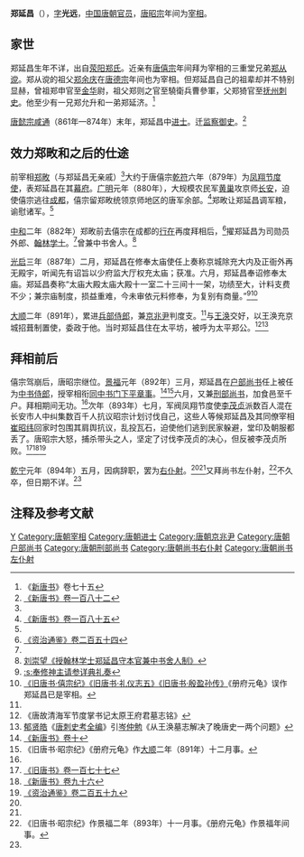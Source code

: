 '''郑延昌'''（{{bd|9世纪||894年|catIdx=Z}}），[[表字|字]]'''光远'''，[[中国|中国]][[唐朝|唐朝]][[官员|官员]]，[[唐昭宗|唐昭宗]]年间为[[宰相|宰相]]。

== 家世 ==
郑延昌生年不详，出自[[荥阳郑氏|荥阳郑氏]]。近亲有[[唐僖宗|唐僖宗]]年间拜为宰相的三重堂兄弟[[郑从谠|郑从谠]]。郑从谠的祖父[[郑余庆|郑余庆]]在[[唐德宗|唐德宗]]年间也为宰相。但郑延昌自己的祖辈却并不特别显赫，曾祖郑申官至[[金华|金华]]尉，祖父郑则之官至驍衛兵曹參軍，父郑猗官至[[抚州|抚州]][[刺史|刺史]]。他至少有一兄郑允升和一弟郑延济。<ref name=NBT75>《[[新唐书|新唐书]]》卷七十五</ref>

[[唐懿宗|唐懿宗]][[咸通|咸通]]（861年—874年）末年，郑延昌中[[进士|进士]]。迁[[监察御史|监察御史]]。<ref name=NBT182>[[:s:新唐書/卷182|《新唐书》卷一百八十二]]</ref>

== 效力郑畋和之后的仕途 ==
前宰相[[郑畋|郑畋]]（与郑延昌无亲戚）<ref name=NBT75/>大约于唐僖宗[[乾符|乾符]]六年（879年）为[[凤翔节度使|凤翔节度使]]，表郑延昌在其[[幕府|幕府]]。[[广明_(唐朝)|广明]]元年（880年），大规模农民军[[黄巢|黄巢]]攻京师[[长安|长安]]，迫使僖宗逃往[[成都|成都]]，僖宗留郑畋统领京师地区的唐军余部。<ref name=NBT185>[[:s:新唐書/卷185|《新唐书》卷一百八十五]]</ref>郑畋让郑延昌调军粮，谕慰诸军。<ref name=NBT182/>

[[中和_(唐朝)|中和]]二年（882年）郑畋前去僖宗在成都的[[行在|行在]]再度拜相后，<ref>[[:s:資治通鑑/卷254|《资治通鉴》卷二百五十四]]</ref>擢郑延昌为司勋员外郎、[[翰林学士|翰林学士]]。<ref name=NBT182/>曾兼中书舍人。<ref>[[:s:授翰林学士郑延昌守本官兼中书舍人制|刘崇望《授翰林学士郑延昌守本官兼中书舍人制》]]</ref>

[[光启|光启]]三年（887年）二月，郑延昌在修奉太庙使任上奏称京城除充大内及正衙外再无殿宇，听闻先有诏旨以少府监大厅权充太庙；获准。六月，郑延昌奉诏修奉太庙。郑延昌奏称“太庙大殿太庙大殿十一室二十三间十一架，功绩至大，计料支费不少；兼宗庙制度，损益重难，今未审依元料修奉，为复别有商量。”<ref>[[:s:奉修神主请参详典礼奏|:s:奉修神主请参详典礼奏]]</ref><ref>[[:s:旧唐书/卷19下|《旧唐书·僖宗纪》]][[:s:旧唐书/卷25|《旧唐书·礼仪志五》]][[:s:旧唐书/卷165|《旧唐书·殷盈孙传》]]《册府元龟》误作郑延昌已是宰相。</ref>

[[大顺_(唐朝)|大顺]]二年（891年），累进[[兵部侍郎|兵部侍郎]]，兼[[京兆尹|京兆尹]]判度支。<ref name=NBT182/>与[[王涣|王涣]]交好，以王涣充京城招葺制置使，委政于他。当时郑延昌住在太平坊，被呼为太平郑公。<ref>《唐故清海军节度掌书记太原王府君墓志铭》</ref><ref>[[郁贤皓|郁贤皓]]《[[唐刺史考全编|唐刺史考全编]]》引[[岑仲勉|岑仲勉]]《从王涣墓志解决了晚唐史一两个问题》</ref>

== 拜相前后 ==
僖宗驾崩后，唐昭宗继位。[[景福_(唐朝)|景福]]元年（892年）三月，郑延昌在[[户部尚书|户部尚书]]任上被任为[[中书侍郎|中书侍郎]]，授宰相衔[[同中书门下平章事|同中书门下平章事]]。<ref name=NBT10>[[:s:新唐书/卷10|《新唐书》卷十]]</ref><ref>《旧唐书·昭宗纪》《册府元龟》作[[大顺_(唐朝)|大顺]]二年（891年）十二月事。</ref>六月，又兼[[刑部尚书|刑部尚书]]，加食邑至千户。拜相期间无功。<ref name=NBT182/>次年（893年）七月，军阀凤翔节度使[[李茂贞|李茂贞]]派数百人混在长安市人中纠集数百千人抗议昭宗计划讨伐自己，这些人等候郑延昌及其同僚宰相[[崔昭纬|崔昭纬]]回家时包围其肩舆抗议，乱投瓦石，迫使他们逃到民家躲避，堂印及朝服都丢了。唐昭宗大怒，捕杀带头之人，坚定了讨伐李茂贞的决心，但反被李茂贞所败。<ref>[[:s:旧唐书/卷177|《旧唐书》卷一百七十七]]</ref><ref>[[:s:新唐書/卷96|《新唐书》卷九十六]]</ref><ref name=ZZTJ259>[[:s:資治通鑑/卷259|《资治通鉴》卷二百五十九]]</ref>

[[乾宁|乾宁]]元年（894年）五月，因病辞职，罢为[[右仆射|右仆射]]。<ref name=NBT10/><ref name=ZZTJ259/>又拜尚书左仆射，<ref>《旧唐书·昭宗纪》作景福二年（893年）十一月事。《册府元龟》作景福年间事。</ref>不久卒，但日期不详。<ref name=NBT182/>

== 注释及参考文献 ==
{{reflist}}
{{start box}}
{{s-before|[[刘崇望|刘崇望]]}}
{{s-title|[[唐朝|唐朝]][[尚书左仆射|尚书左仆射]]|894年}}
{{s-after|[[徐彦若|徐彦若]]}}
{{end box}}

{{DEFAULTSORT:Z}}
[[Category:荥阳郑氏|Y]]
[[Category:唐朝宰相|Category:唐朝宰相]]
[[Category:唐朝进士|Category:唐朝进士]]
[[Category:唐朝京兆尹|Category:唐朝京兆尹]]
[[Category:唐朝户部尚书|Category:唐朝户部尚书]]
[[Category:唐朝刑部尚书|Category:唐朝刑部尚书]]
[[Category:唐朝尚书右仆射|Category:唐朝尚书右仆射]]
[[Category:唐朝尚书左仆射|Category:唐朝尚书左仆射]]
